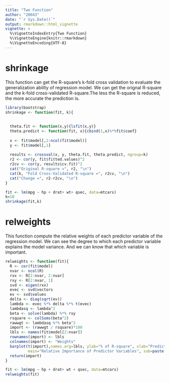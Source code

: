 ```yaml
---
title: "Two Function"
author: "20043"
date: "`r Sys.Date()`"
output: rmarkdown::html_vignette
vignette: >
  %\VignetteIndexEntry{Two Function}
  %\VignetteEngine{knitr::rmarkdown}
  %\VignetteEncoding{UTF-8}
---
```

# shrinkage

This function can get the R-square's k-fold cross validation to evaluate 
the generalization ability of regression model. We can get the orignal R-square and
the k-fold cross-validated R-square.The less the R-square is reduced, the more accurate the prediction is.

```r
library(bootstrap)
shrinkage <- function(fit, k){
  
  
  theta.fit <- function(x,y){lsfit(x,y)}
  theta.predict <- function(fit, x){cbind(1,x)%*%fit$coef}
  
  x <- fit$model[,2:ncol(fit$model)]
  y <- fit$model[,1]
  
  results <- crossval(x, y, theta.fit, theta.predict, ngroup=k)
  r2 <- cor(y, fit$fitted.values)^2
  r2cv <- cor(y, results$cv.fit)^2
  cat("Original R-square =", r2, "\n")
  cat(k, "Fold Cross-Validated R-square =", r2cv, "\n")
  cat("Change =", r2-r2cv, "\n")
}

fit <- lm(mpg ~ hp + drat+ wt+ qsec, data=mtcars)
k=10
shrinkage(fit,k)
```


# relweights

This function compute the relative weights of each predictor variable of the regression model.
We can see the degree to which each predictor variable explains the model variance.
And we can know that which variable is important.

```r
relweights <- function(fit){
  R <- cor(fit$model)
  nvar <- ncol(R)
  rxx <- R[2:nvar, 2:nvar]
  rxy <- R[2:nvar, 1]
  svd <- eigen(rxx)
  evec <- svd$vectors
  ev <- svd$values
  delta <- diag(sqrt(ev))
  lambda <- evec %*% delta %*% t(evec)
  lambdasq <- lambda^2
  beta <- solve(lambda) %*% rxy
  rsquare <- colSums(beta^2)
  rawwgt <- lambdasq %*% beta^2
  import <- (rawwgt / rsquare)*100
  lbls <- names(fit$model[2:nvar])
  rownames(import) <- lbls
  colnames(import) <- "Weights"
  barplot(t(import),names.arg=lbls, ylab="% of R-square", xlab="Predictor Variables", 
          main="Relative Importance of Predictor Variables", sub=paste("r-square=", round(rsquare, digits=3)))
  return(import)
}

fit <- lm(mpg ~ hp + drat+ wt + qsec, data=mtcars)
relweights(fit)
```

